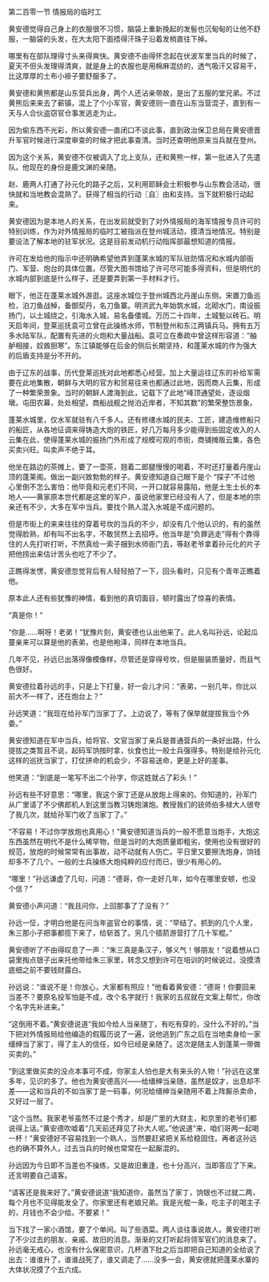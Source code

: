 

第二百零一节 情报局的临时工

黄安德觉得自己身上的衣服很不习惯，脑袋上重新挽起的发髻也沉甸甸的让他不舒服，一脑袋的头发，在大太阳下面捂得汗珠子沿着发梢直往下掉。

哪里有在部队理得寸头来得爽快。黄安德不由得怀念起在伏波军里当兵的时候了，夏天不但头发理得清爽，就是身上的衣服也是用棉麻混纺的，透气吸汗又容易干，比这厚厚的土布小褂子要舒服多了。

黄安德和黄熊都是山东营兵出身，两个人还沾亲带故，是出了五服的堂兄弟。不过黄熊后来来去了蕲镇，混上了个小军官，黄安德则一直在山东当营混子，直到有一天与人合伙盗窃官仓事发逃走为止。

因为偷东西不光彩，所以黄安德一直闭口不谈此事，直到政治保卫总局在黄安德晋升军官时候进行深度审查的时候才把此事查清。当时还查明他原来当兵就在登州。

因为这个关系，黄安德不仅被调入了北上支队，还和黄熊一样，第一批进入了先遣队。他现在的身份是鹿文渊的亲随。

赵、鹿两人打通了孙元化的路子之后，又利用耶稣会士积极参与山东教会活动，很快就和当地教会混熟了。获得了相当的行动〖自〗由和支持。当下就积极行动起来。

黄安德因为是本地人的关系，在出发前就受到了对外情报局的海军情报专员许可的特别训练，作为对外情报局的临时工被指派在登州城活动，摸清当地情况。特别是要设法了解本地的驻军状况。这是目前发动机行动指挥部最想知道的情报。

许可在发给他的指示中还明确希望他弄到蓬莱水城的军队驻防情况和水城内部衙门、军营、炮台的具体位置。尽管大图书馆给了许可尽可能多得资料，但是明代的水城内部到底是什么样子，还是要弄到第一手材料才行。

眼下，他正在蓬莱水城外游逛。这座水城位于登州城西北丹崖山东侧。宋置刀鱼巡检，泊刀鱼战棹，备御契丹，名刀鱼寨。明洪武九年始筑水城，北砌水门，南设振扬门，以土城绕之，引海水入城，易名备倭城。万历二十四年，土城甃以砖石。明天启年间，登莱巡抚袁可立曾在此操练水师，节制登州和东江两镇兵马。拥有五万多水陆军队，配置有先进的火炮和大量战船。袁可立在奏疏中曾这样形容道：“舳舻相接，奴酋胆寒”。东江镇能够在后金的侧后长期坚持，和蓬莱水城的作为强大的后盾支持是分不开的。

由于辽东的战事，历代登莱巡抚对此地都悉心经营。加上大量运往辽东的补给军需要在此地集散，朝鲜与大明的官方和贸易往来也都通过此地，因而商人云集，形成了一种繁荣景象。当时的朝鲜人渡海到此，记载下了此地“峰顶通望处，逐设烟墩。屯田农幕，处处相望。商船战舰之抛泊近岸者，不知其数”的繁荣整饬景象。

蓬莱水城里，仅水军就驻有八千多人。还有修缮水城的民夫、工匠，建造维修船只的船匠，从各地征调来得铸造大炮的铁匠，好几万每月多少能得到些固定收入的人云集在此，使得蓬莱水城的振扬门外形成了规模可观的市街，商铺摊贩云集，各色买卖兴旺。叫卖声不绝于耳。

他坐在路边的茶摊上，要了一壶茶，翘着二郎腿慢慢的喝着，不时还打量着丹崖山顶的蓬莱阁。做出一副兴致勃勃的样子。黄安德知道自己眼下是个 “探子”不过他心里倒不怎么害怕：他毕竟和元老们不同，一开口就容易露陷，他是土生土长的本地人――黄家原本世代都是这里的军户，虽说他家里已经没有人了，但是本地的宗亲还有不少，大多在军中当兵。要找个熟人混入水城是不成问题的。

但是市街上的来来往往的穿着号坎的当兵的不少，却没有几个他认识的，有的虽然觉得脸熟，却有叫不出名字，不敢贸然上去招呼。他当年是“负罪逃走”得有个靠得住的人先打听打听，不然真给一索子捆到水师衙门去，等赵老爷拿着孙元化的片子把他捞出来估计苦头也吃了不少了。

正瞧得发愣，黄安德忽觉背后有人轻轻拍了一下，回头看时，只见有个青年正瞧着他。

原本此人还有些犹豫的神情，看到他的真切面目，顿时露出了惊喜的表情。

“真是你！”

“你是……啊呀！老弟！”犹豫片刻，黄安德也认出他来了。此人名叫孙远，论起瓜蔓亲来可以算是他的表弟，也是他袍泽，同样在本地当兵。

几年不见，孙远已出落得像模像样，尽管还是穿得号坎，但是服装质量好，而且气色很好。

黄安德拉着孙远的手，只是上下打量，好一会儿才问：“表弟，一别几年，你比以前大不一样了，还在炮台上？”

孙远笑道：“我现在给孙军门当家丁了。上边说了，等有了保举就提拔我当个外委。”

黄安德知道在军中当兵，给将官、文官当家丁亲兵是普通营兵的一条好出路，什么提拔之类暂且不说，起码军饷按时拿，伙食也比一般士兵强得多。特别是给孙元化这样的巡抚当家丁，打仗拼命的机会少，不容易送命，更是上好的差事。

他笑道：“到底是一笔写不出二个孙字，你这姓就占了彩头！”

孙远有些不好意思：“哪里，我这个家丁还是从放炮上得来的。你知道的，孙军门从广里请了不少佛郎机人到这里当教习铸炮演炮。教授我们的铳师伯多禄大人很夸了我几次，就给孙军门收了当家丁了。”

“不容易！不过你学放炮也真用心！”黄安德知道当兵的一般不愿意当炮手，大炮这东西虽然在明代不是什么稀罕物，但是当时的大炮质量即粗劣，使用也没有很好的规范，放炮的时候常常有出事故，动不动就有人伤亡。平日里又要擦洗炮身，饷钱却多不了几个。一般的士兵操练大炮纯粹的应付而已，很少有用心的。

“哪里！”孙远谦虚了几句，问道：“德哥，你一走好几年，如今在哪里安顿，也没个信？”

黄安德小声问道：“我且问你，上回那事了了没有？”

孙远一怔，才明白他是在问当年盗官仓的事情，说：“早结了。抓到的几个人里，朱三那小子把事都揽下来了，给斩首了。另几个插箭游营打了几十军棍。”

黄安德听了不由得叹息了一声：“朱三真是条汉子，够义气！够朋友！”说着想从口袋里掏点银子出来托他带给朱三家里，转念又想到许可在培训的时候说过，没摸清底细之前不要钱财露白。

孙远说：“谁说不是！你放心，大家都有照应！”他看着黄安德：“德哥！你要回来当差不？要原名投军怕是不成，改个名字就行！我家的五叔就在文案上帮忙，你改个名字先补进来。”

“这倒用不着。”黄安德说道“我如今给人当亲随丁，有吃有穿的，没什么不好的。”当下把对外情报局给他编造的假履历说了一遍，说他逃到广东之后在当地卖身给一家缙绅当了家丁，得了主人的信任，如今已经是亲随了。这次是随主人到蓬莱一带做买卖的。”

“到这里做买卖的没点本事可不成，你家主人怕也是大有来头的人物！”孙远在这里多年，见识的多了。他也为黄安德高兴――给缙绅当亲随，虽然是奴才，出息却不差――这和当兵的不如当家丁是一码事，何况给缙绅当亲随用不着上阵厮杀卖命，又好过一层了。

“这个当然。我家老爷虽然不过是个秀才，却是广里的大财主，和京里的老爷们都说得上话。”黄安德吹嘘着“几天前还拜见了孙大人呢。”他说道“来，咱们哥两一起喝一杯！”黄安德好不容易找到一个熟人，当然要赶紧把关系给稳固住。再者这孙远也的确不算外人，过去当兵的时候也常常在一起厮混的。

孙远因为今日即不当差也不操练，又是故旧重逢，也十分高兴，当即答应了下来。还言明要自己请客。

“请客还是我来好了。”黄安德说道“我知道你，虽然当了家丁，饷银也不过就二两，每个月也不见得能发全了。你家里还有老娘兄弟。我是光棍一条，吃主子的喝主子的，月钱也不会少给。不要紧！”

当下找了一家小酒馆，要了个单间。叫了些酒菜。两人谈往事说故人。黄安德打听了不少过去的朋友、亲戚、故旧的消息。渐渐的又打听起将领军官们的消息来了。孙远毫无戒心，也没有什么保密意识，几杯酒下肚之后当即把自己知道的全给说了出去：谁谁升了，谁谁战死了，谁又调走了……没多一会，黄安德就把蓬莱水寨的大体状况摸了个五六成。

